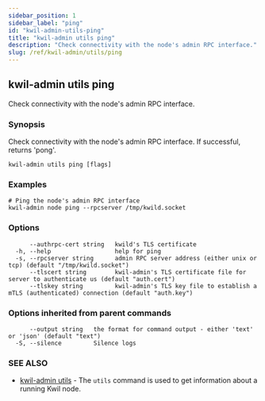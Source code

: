 ```yaml
---
sidebar_position: 1
sidebar_label: "ping"
id: "kwil-admin-utils-ping"
title: "kwil-admin utils ping"
description: "Check connectivity with the node's admin RPC interface."
slug: /ref/kwil-admin/utils/ping
---
```


## kwil-admin utils ping

Check connectivity with the node's admin RPC interface.

### Synopsis

Check connectivity with the node's admin RPC interface. If successful, returns 'pong'.

```
kwil-admin utils ping [flags]
```

### Examples

```
# Ping the node's admin RPC interface
kwil-admin node ping --rpcserver /tmp/kwild.socket
```

### Options

```
      --authrpc-cert string   kwild's TLS certificate
  -h, --help                  help for ping
  -s, --rpcserver string      admin RPC server address (either unix or tcp) (default "/tmp/kwild.socket")
      --tlscert string        kwil-admin's TLS certificate file for server to authenticate us (default "auth.cert")
      --tlskey string         kwil-admin's TLS key file to establish a mTLS (authenticated) connection (default "auth.key")
```

### Options inherited from parent commands

```
      --output string   the format for command output - either 'text' or 'json' (default "text")
  -S, --silence         Silence logs
```

### SEE ALSO

* [kwil-admin utils](/docs/ref/kwil-admin/utils)	 - The `utils` command is used to get information about a running Kwil node.

